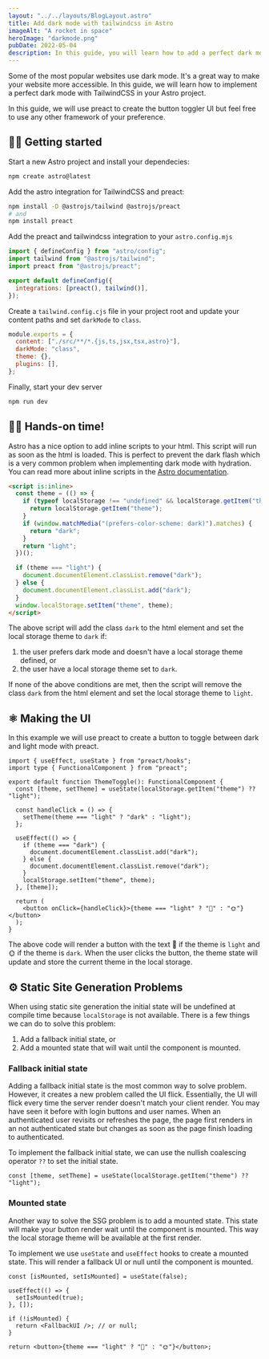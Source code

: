 ```yaml
---
layout: "../../layouts/BlogLayout.astro"
title: Add dark mode with tailwindcss in Astro
imageAlt: "A rocket in space"
heroImage: "darkmode.png"
pubDate: 2022-05-04
description: In this guide, you will learn how to add a perfect dark mode to your Astro project using TailwindCSS.
---
```


Some of the most popular websites use dark mode. It's a great way to make your website more accessible. In this guide, we will learn how to implement a perfect dark mode with TailwindCSS in your Astro project.

In this guide, we will use preact to create the button toggler UI but feel free to use any other framework of your preference.

## 🧑‍💻 Getting started

Start a new Astro project and install your dependecies:

```bash
npm create astro@latest
```

Add the astro integration for TailwindCSS and preact:

```bash
npm install -D @astrojs/tailwind @astrojs/preact
# and
npm install preact
```

Add the preact and tailwindcss integration to your `astro.config.mjs`

```js
import { defineConfig } from "astro/config";
import tailwind from "@astrojs/tailwind";
import preact from "@astrojs/preact";

export default defineConfig({
  integrations: [preact(), tailwind()],
});
```

Create a `tailwind.config.cjs` file in your project root and update your content paths and set `darkMode` to `class`.

```js
module.exports = {
  content: ["./src/**/*.{js,ts,jsx,tsx,astro}"],
  darkMode: "class",
  theme: {},
  plugins: [],
};
```

Finally, start your dev server

```bash
npm run dev
```

## 👩‍🚀 Hands-on time!

Astro has a nice option to add inline scripts to your html. This script will run as soon as the html is loaded. This is perfect to prevent the dark flash which is a very common problem when implementing dark mode with hydration. You can read more about inline scripts in the [Astro documentation](https://docs.astro.build/en/reference/directives-reference/#isinline).

```html
<script is:inline>
  const theme = (() => {
    if (typeof localStorage !== "undefined" && localStorage.getItem("theme")) {
      return localStorage.getItem("theme");
    }
    if (window.matchMedia("(prefers-color-scheme: dark)").matches) {
      return "dark";
    }
    return "light";
  })();

  if (theme === "light") {
    document.documentElement.classList.remove("dark");
  } else {
    document.documentElement.classList.add("dark");
  }
  window.localStorage.setItem("theme", theme);
</script>
```

The above script will add the class `dark` to the html element and set the local storage theme to `dark` if:

1. the user prefers dark mode and doesn't have a local storage theme defined, or
2. the user have a local storage theme set to `dark`.

If none of the above conditions are met, then the script will remove the class `dark` from the html element and set the local storage theme to `light`.

## ⚛️ Making the UI

In this example we will use preact to create a button to toggle between dark and light mode with preact.

```tsx
import { useEffect, useState } from "preact/hooks";
import type { FunctionalComponent } from "preact";

export default function ThemeToggle(): FunctionalComponent {
  const [theme, setTheme] = useState(localStorage.getItem("theme") ?? "light");

  const handleClick = () => {
    setTheme(theme === "light" ? "dark" : "light");
  };

  useEffect(() => {
    if (theme === "dark") {
      document.documentElement.classList.add("dark");
    } else {
      document.documentElement.classList.remove("dark");
    }
    localStorage.setItem("theme", theme);
  }, [theme]);

  return (
    <button onClick={handleClick}>{theme === "light" ? "🌙" : "🌞"}</button>
  );
}
```

The above code will render a button with the text 🌙 if the theme is `light` and 🌞 if the theme is `dark`. When the user clicks the button, the theme state will update and store the current theme in the local storage.

## ⚙️ Static Site Generation Problems

When using static site generation the initial state will be undefined at compile time because `localStorage` is not available. There is a few things we can do to solve this problem:

1. Add a fallback initial state, or
2. Add a mounted state that will wait until the component is mounted.

### Fallback initial state

Adding a fallback initial state is the most common way to solve problem. However, it creates a new problem called the UI flick. Essentially, the UI will flick every time the server render doesn't match your client render. You may have seen it before with login buttons and user names. When an authenticated user revisits or refreshes the page, the page first renders in an not authenticated state but changes as soon as the page finish loading to authenticated.

To implement the fallback initial state, we can use the nullish coalescing operator `??` to set the initial state.

```tsx
const [theme, setTheme] = useState(localStorage.getItem("theme") ?? "light");
```

### Mounted state

Another way to solve the SSG problem is to add a mounted state. This state will make your button render wait until the component is mounted. This way the local storage theme will be available at the first render.

To implement we use `useState` and `useEffect` hooks to create a mounted state. This will render a fallback UI or null until the component is mounted.

```tsx
const [isMounted, setIsMounted] = useState(false);

useEffect(() => {
  setIsMounted(true);
}, []);

if (!isMounted) {
  return <FallbackUI />; // or null;
}

return <button>{theme === "light" ? "🌙" : "🌞"}</button>;
```